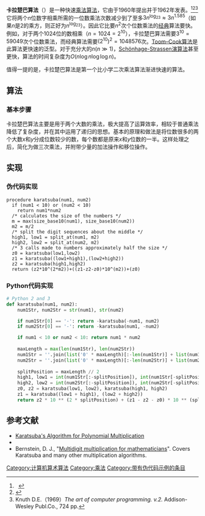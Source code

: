 '''卡拉楚巴算法'''（{{lang-ru|Алгоритм Карацубы}}）是一种快速[[乘法算法|乘法算法]]，它由{{link-en|阿納托利·阿列克謝耶維奇·卡拉楚巴|Anatoly_Karatsuba}}于1960年提出并于1962年发表。<ref name="kara1962">
  {{cite journal
  | author = A. Karatsuba and Yu. Ofman
  | title = Multiplication of Many-Digital Numbers by Automatic Computers
  | journal = Proceedings of the USSR Academy of Sciences
  | volume = 145
  | year = 1962
  | pages = 293–294}}
</ref><ref name="kara1995">{{cite journal
  | author = A. A. Karatsuba
  | title = The Complexity of Computations
  | journal = Proceedings of the Steklov Institute of Mathematics
  | volume = 211
  | pages = 169–183
  | year = 1995
  | url = http://www.ccas.ru/personal/karatsuba/divcen.pdf
  | access-date = 2013-07-25
  | archive-date = 2020-03-26
  | archive-url = https://web.archive.org/web/20200326194847/http://www.ccas.ru/personal/karatsuba/divcen.pdf
  | dead-url = no
  }}</ref><ref name="knuthV2">Knuth D.E.（1969）''The art of computer programming. v.2.'' Addison-Wesley Publ.Co., 724 pp.</ref>它将两个<math>n</math>位数字相乘所需的一位数乘法次数减少到了至多<math>3 n^{\log_23}\approx 3 n^{1.585}</math>（如果<math>n</math>是2的乘方，则正好为<math>n^{\log_23}</math>）。因此它比要<math>n^2</math>次个位数乘法的[[乘法算法#長乘法|经典]]算法要快。例如，对于两个1024位的数相乘（<math>n = 1024 = 2^{10}</math>），卡拉楚巴算法需要<math>3^{10} = 59049</math>次个位数乘法，而经典算法需要<math>(2^{10})^2 = 1048576</math>次。[[圖姆-庫克算法|Toom–Cook算法]]是此算法更快速的泛型。对于充分大的<math>n (n \gg 1)</math>，[[Schönhage-Strassen演算法|Schönhage-Strassen演算法]]甚至更快，算法的时间复杂度为<math>O(n\log n\log \log n)</math>。

值得一提的是，卡拉楚巴算法是第一个比小学二次乘法算法渐进快速的算法。

==算法==
===基本步骤===
卡拉楚巴算法主要是用于两个大数的乘法，极大提高了运算效率，相较于普通乘法降低了复杂度，并在其中运用了递归的思想。基本的原理和做法是将位数很多的两个大数<math>x</math>和<math>y</math>分成位数较少的数，每个数都是原来<math>x</math>和<math>y</math>位数的一半。这样处理之后，简化为做三次乘法，并附带少量的加法操作和移位操作。

==实现==
===伪代码实现===
<syntaxhighlight lang="pli">
procedure karatsuba(num1, num2)
  if (num1 < 10) or (num2 < 10)
    return num1*num2
  /* calculates the size of the numbers */
  m = max(size_base10(num1), size_base10(num2))
  m2 = m/2
  /* split the digit sequences about the middle */
  high1, low1 = split_at(num1, m2)
  high2, low2 = split_at(num2, m2)
  /* 3 calls made to numbers approximately half the size */
  z0 = karatsuba(low1,low2)
  z1 = karatsuba((low1+high1),(low2+high2))
  z2 = karatsuba(high1,high2)
  return (z2*10^(2*m2))+((z1-z2-z0)*10^(m2))+(z0)
</syntaxhighlight>

===Python代码实现===
<syntaxhighlight lang="python">
# Python 2 and 3
def karatsuba(num1, num2):
    num1Str, num2Str = str(num1), str(num2)

    if num1Str[0] == '-': return -karatsuba(-num1, num2)
    if num2Str[0] == '-': return -karatsuba(num1, -num2)

    if num1 < 10 or num2 < 10: return num1 * num2
    
    maxLength = max(len(num1Str), len(num2Str))
    num1Str = ''.join(list('0' * maxLength)[:-len(num1Str)] + list(num1Str))
    num2Str = ''.join(list('0' * maxLength)[:-len(num2Str)] + list(num2Str))
    
    splitPosition = maxLength // 2
    high1, low1 = int(num1Str[:-splitPosition]), int(num1Str[-splitPosition:])
    high2, low2 = int(num2Str[:-splitPosition]), int(num2Str[-splitPosition:])
    z0, z2 = karatsuba(low1, low2), karatsuba(high1, high2)
    z1 = karatsuba((low1 + high1), (low2 + high2))
    return z2 * 10 ** (2 * splitPosition) + (z1 - z2 - z0) * 10 ** (splitPosition) + z0
</syntaxhighlight>

==参考文献==
{{Reflist}}
* [http://www.cs.pitt.edu/~kirk/cs1501/animations/Karatsuba.html Karatsuba's Algorithm for Polynomial Multiplication]{{Wayback|url=http://www.cs.pitt.edu/~kirk/cs1501/animations/Karatsuba.html |date=20120911081709 }}
*{{MathWorld|urlname=KaratsubaMultiplication|title=Karatsuba Multiplication}}
* Bernstein, D. J., "[http://cr.yp.to/papers/m3.pdf Multidigit multiplication for mathematicians]{{Wayback|url=http://cr.yp.to/papers/m3.pdf |date=20060721035521 }}". Covers Karatsuba and many other multiplication algorithms.

{{数论算法}}

[[Category:计算机算术算法|Category:计算机算术算法]]
[[Category:乘法|Category:乘法]]
[[Category:带有伪代码示例的条目|Category:带有伪代码示例的条目]]